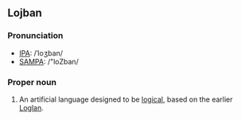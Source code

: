 ==Lojban==
===Pronunciation===
*[[w:IPA|IPA]]: /ˈloʒban/
*[[w:SAMPA|SAMPA]]: /"loZban/
===Proper noun===
#An artificial language designed to be [[logical]], based on the earlier [[Loglan]].
